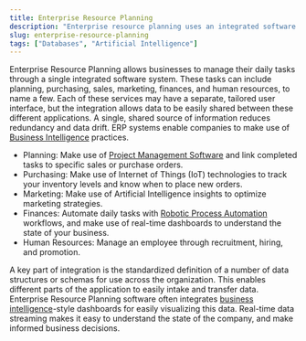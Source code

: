 ```yaml
---
title: Enterprise Resource Planning
description: "Enterprise resource planning uses an integrated software system to manage a business' daily tasks."
slug: enterprise-resource-planning
tags: ["Databases", "Artificial Intelligence"]
---
```


Enterprise Resource Planning allows businesses to manage their daily tasks through a single integrated software system. These tasks can include planning, purchasing, sales, marketing, finances, and human resources, to name a few. Each of these services may have a separate, tailored user interface, but the integration allows data to be easily shared between these different applications. A single, shared source of information reduces redundancy and data drift. ERP systems enable companies to make use of [Business Intelligence](https://hash.ai/glossary/business-intelligence) practices.

- Planning: Make use of [Project Management Software](https://hash.ai/glossary/project-management-software) and link completed tasks to specific sales or purchase orders.
- Purchasing: Make use of Internet of Things (IoT) technologies to track your inventory levels and know when to place new orders.
- Marketing: Make use of Artificial Intelligence insights to optimize marketing strategies.
- Finances: Automate daily tasks with [Robotic Process Automation](https://hash.ai/glossary/robotic-process-automation) workflows, and make use of real-time dashboards to understand the state of your business.
- Human Resources: Manage an employee through recruitment, hiring, and promotion.

A key part of integration is the standardized definition of a number of data structures or schemas for use across the organization. This enables different parts of the application to easily intake and transfer data. Enterprise Resource Planning software often integrates [business intelligence](https://hash.ai/glossary/business-intelligence)-style dashboards for easily visualizing this data. Real-time data streaming makes it easy to understand the state of the company, and make informed business decisions.